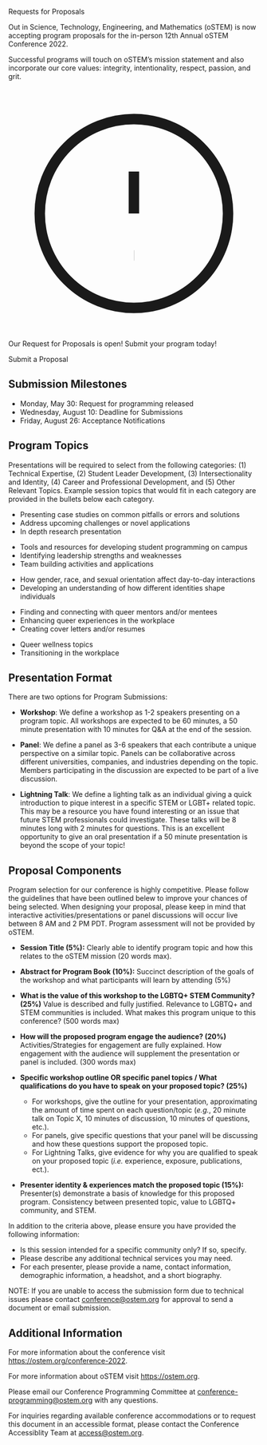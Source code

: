 
<SiteLayout title="Request for Proposals">

<div className="border-b-4 border-mulberry border-solid pb-4 mb-4 text-center">
    <p className="text-5xl font-display font-black">Requests for Proposals</p>
</div>


Out in Science, Technology, Engineering, and Mathematics (oSTEM) is now
accepting program proposals for the in-person 12th Annual oSTEM Conference 2022.

Successful programs will touch on oSTEM’s mission statement and also incorporate
our core values: integrity, intentionality, respect, passion, and grit.

<div className="bg-tint-spruce-light text-2xl mt-4 p-8 rounded">
    <p className="flex items-center">
        <svg xmlns="http://www.w3.org/2000/svg" className="h-6 w-6 mr-3" fill="none" viewBox="0 0 24 24" stroke="currentColor">
            <path strokeLinecap="round" strokeLinejoin="round" strokeWidth={2} d="M12 8v4m0 4h.01M21 12a9 9 0 11-18 0 9 9 0 0118 0z" />
        </svg>
        Our Request for Proposals is open! Submit your program today!
    </p>
    <CTAButton onClick={"https://form.jotform.com/211237107190142"}>
      Submit a Proposal
    </CTAButton>
</div>                



## Submission Milestones

- Monday, May 30: Request for programming released
- Wednesday, August 10: Deadline for Submissions
- Friday, August 26: Acceptance Notifications

## Program Topics

Presentations will be required to select from the following categories: (1)
Technical Expertise, (2) Student Leader Development, (3) Intersectionality and
Identity, (4) Career and Professional Development, and (5) Other Relevant
Topics. Example session topics that would fit in each category are provided in
the bullets below each category.

<div className="grid gap-8 sm:grid-cols-2 my-8">
<TopicSquare title="Technical Expertise" borderColor="border-red-500">

- Presenting case studies on common pitfalls or errors and solutions
- Address upcoming challenges or novel applications
- In depth research presentation

</TopicSquare>
<TopicSquare title="Student Leader Development" borderColor="border-yellow-500">

- Tools and resources for developing student programming on campus
- Identifying leadership strengths and weaknesses
- Team building activities and applications

</TopicSquare>
<TopicSquare title="Intersectionality and Identity" borderColor="border-green-500">

- How gender, race, and sexual orientation affect day-to-day interactions
- Developing an understanding of how different identities shape individuals

</TopicSquare>
<TopicSquare title="Career and Professional Development" borderColor="border-blue-500">

- Finding and connecting with queer mentors and/or mentees
- Enhancing queer experiences in the workplace
- Creating cover letters and/or resumes

</TopicSquare>
<TopicSquare title="Other Relevant Topics" borderColor="border-purple-500">

- Queer wellness topics
- Transitioning in the workplace

</TopicSquare>
</div>

## Presentation Format

There are two options for Program Submissions:

- **Workshop**: We define a workshop as 1-2 speakers presenting on a program
  topic. All workshops are expected to be 60 minutes, a 50 minute presentation
  with 10 minutes for Q&amp;A at the end of the session.

- **Panel**: We define a panel as 3-6 speakers that each contribute a unique
  perspective on a similar topic. Panels can be collaborative across different
  universities, companies, and industries depending on the topic. Members
  participating in the discussion are expected to be part of a live discussion.
- **Lightning Talk**: We define a lighting talk as an individual
  giving a quick introduction to pique interest in a specific STEM or LGBT+
  related topic. This may be a resource you have found interesting or an issue
  that future STEM professionals could investigate. These talks will be 8
  minutes long with 2 minutes for questions. This is an excellent opportunity to
  give an oral presentation if a 50 minute presentation is beyond the scope of
  your topic!

## Proposal Components

Program selection for our conference is highly competitive. Please follow the
guidelines that have been outlined belew to improve your chances of being
selected. When designing your proposal, please keep in mind that interactive
activities/presentations or panel discussions will occur live between 8 AM and 2
PM PDT. Program assessment will not be provided by oSTEM.

- **Session Title (5%):** Clearly able to identify program topic and how this
  relates to the oSTEM mission (20 words max).
- **Abstract for Program Book (10%):** Succinct description of the goals of the
  workshop and what participants will learn by attending (5%)
- **What is the value of this workshop to the LGBTQ+ STEM Community? (25%)**
  Value is described and fully justified. Relevance to LGBTQ+ and STEM
  communities is included. What makes this program unique to this conference?
  (500 words max)
- **How will the proposed program engage the audience? (20%)**
  Activities/Strategies for engagement are fully explained. How engagement with
  the audience will supplement the presentation or panel is included. (300 words
  max)

- **Specific workshop outline OR specific panel topics / What qualifications do
  you have to speak on your proposed topic? (25%)**

  - For workshops, give the outline for your presentation, approximating the
    amount of time spent on each question/topic (_e.g._, 20 minute talk on Topic
    X, 10 minutes of discussion, 10 minutes of questions, etc.).
  - For panels, give specific questions that your panel will be discussing and
    how these questions support the proposed topic.
  - For Lightning Talks, give evidence for why you are qualified to speak on
    your proposed topic (_i.e._ experience, exposure, publications, ect.).

- **Presenter identity & experiences match the proposed topic (15%):**
  Presenter(s) demonstrate a basis of knowledge for this proposed program.
  Consistency between presented topic, value to LGBTQ+ community, and STEM.

In addition to the criteria above, please ensure you have provided the following
information:

- Is this session intended for a specific community only? If so, specify.
- Please describe any additional technical services you may need.
- For each presenter, please provide a name, contact information, demographic
  information, a headshot, and a short biography.

NOTE: If you are unable to access the submission form due to technical issues
please contact conference@ostem.org for approval to send a document or email
submission.

## Additional Information

For more information about the conference visit
https://ostem.org/conference-2022.

For more information about oSTEM visit https://ostem.org.

Please email our Conference Programming Committee at
conference-programming@ostem.org with any questions.

For inquiries regarding available conference accommodations or to request this
document in an accessible format, please contact the Conference Accessiblity Team at access@ostem.org.

</SiteLayout>
